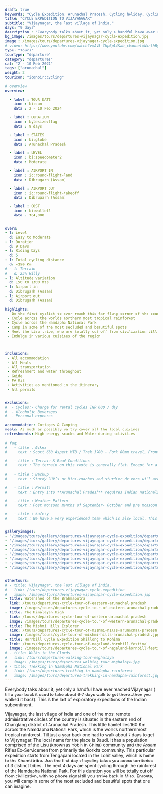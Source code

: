 ```yaml
---
draft: true
keywords: "Cycle Expedition, Arunachal Pradesh, Cycling holiday, Cycling Expedition to Vijoynagar"
title: "CYCLE EXPEDITION TO VIJAYANAGAR"
subtitle: "Vijaynagar, the last village of India."
days: "9 days"
description : "Everybody talks about it, yet only a handful have ever reached Vijaynagar. This is the last of exploratory expeditions of the Indian subcontinent."
bg_image: /images/tours/departures-vijaynagar-cycle-expedition.jpg
image : /images/tours/departures-vijaynagar-cycle-expedition.jpg
# video: https://www.youtube.com/watch?v=AV5-Chp6p14&ab_channel=NorthBynortheast
type: "Tours" 
tourtype: "departure"
category: "departures"
cat: "2 - 10 Feb 2024"
tags: ["arunachal"]
weight: 2
touricon: "iconoir:cycling"
 
# overview
overview:

  - label : TOUR DATE
    icon : bi:sun
    data : 2 - 10 Feb 2024

  - label : DURATION
    icon : bytesize:flag
    data : 9 days

  - label : STATES
    icon : bi:globe
    data : Arunachal Pradesh

  - label : LEVEL
    icon : bi:speedometer2
    data : Moderate

  - label : AIRPORT IN
    icon : ic:round-flight-land
    data : Dibrugarh (Assam)

  - label : AIRPORT OUT
    icon : ic:round-flight-takeoff
    data : Dibrugarh (Assam)

  - label : COST
    icon : bi:wallet2
    data : ₹64,000


overs:
- l: Level 
  d: Easy to Moderate 
- l: Duration
  d: 9 Days
- l: Riding Days
  d: 5
- l: Total cycling distance
  d: ~250 Km
# - l: Terrain
#   d: 25% Hilly 
- l: Altitude variation
  d: 150 to 1300 mts
- l: Airport in
  d: Dibrugarh (Assam)
- l: Airport out
  d: Dibrugarh (Assam)

highlights:
 - Be the first cyclist to ever reach this far flung corner of the country
 - Cycle across the worlds northern most tropical rainforest
 - Cycle across the Namdapha National Park
 - Camp in some of the most secluded and beautiful spots
 - Meet the Lisu tribe, who are totally cut off from civilization till just a couple of years back
 - Indulge in various cuisines of the region



inclusions:
 - All accommodation
 - All Meals
 - All transportation
 - Refreshment and water throughout
 - Guide
 - FA Kit
 - Activities as mentioned in the itinerary
 - All permits


exclusions:
#  - Cycles:- Charge for rental cycles INR 600 / day
#  - Alcoholic Beverages
#  - Personal expenses

accommodation: Cottages & Camping
meals: As much as possibly we try cover all the local cuisines
refreshments: High energy snacks and Water during activities  
 
# faq:
#   - title : Bikes
#     text : Scott 660 Aspect MTB / Trek 3700 - Fork 80mm travel, Front Derailleur Shimano FD-TX50 / 34.9mm, Rear Derailleur Shimano Tourney RD-TX35 21 Speed (Upgraded), Shifters Shimano ST-EF 41 L / 7R EZ-ire plus (Upgraded), Brakeset Tektro SCM-02 mech. Disc 160F/160Rmm Rotor, Front Tyre 6 26×2.1 / 30TPI, Rear Tyre 6 26×2.1 / 30TPI, Weight 13.6 kg / 29.98 lbs

#   - title : Terrain & Road Conditions
#     text : The terrain on this route is generally flat. Except for a few odd days the roads are generally excellent. This is probably one of the easiest routes to cycle in the Northeastern region, with beautiful views, interesting tribes and excellent road conditions.
   
#   - title : Backup
#     text : Sturdy SUV’s or Mini-coaches and sturdier drivers will accompany you on every trip. These vehicles are along right from your airport pick up to your drop back to the airport.

#   - title : Permits 
#     text : Entry into **Arunachal Pradesh** requires Indian nationals to aquire a Inner Line Permit (ILP) whereas foreign nationals require Restricted Area Permits (RAP), both of which have a certain fees applicable.

#   - title : Weather Pattern 
#     text : Post monsoon months of September- October and pre monsoon months of March-April are very pleasant with blue skies and a fair days. Peak winters are from November to February with the mercury coming down below 15 C in the nights, where as the days are quite pleasant.

#   - title : Safety 
#     text : We have a very experienced team which is also local. This reflects in the overall safety of our tours. Rest assured your guides know where extra attention is required and when. All our routes are well known to us, we know where the nearest medical facilities are, we know whom to contact if in case of an emergency, we know all the alternate routes in case of road blockages. We have CASEVAC protocols in place to streamline the process in case of emergencies. You can rest easy knowing that in the outdoors in general and this region in particular you are in safe hands with us.


galleryimages:
- "/images/tours/gallery/departures-vijaynagar-cycle-expedition/departures-vijaynagar-cycle-expedition-2.jpg"
- "/images/tours/gallery/departures-vijaynagar-cycle-expedition/departures-vijaynagar-cycle-expedition-3.jpg"
- "/images/tours/gallery/departures-vijaynagar-cycle-expedition/departures-vijaynagar-cycle-expedition-4.jpg"
- "/images/tours/gallery/departures-vijaynagar-cycle-expedition/departures-vijaynagar-cycle-expedition-5.jpg"
- "/images/tours/gallery/departures-vijaynagar-cycle-expedition/departures-vijaynagar-cycle-expedition-6.jpg"
- "/images/tours/gallery/departures-vijaynagar-cycle-expedition/departures-vijaynagar-cycle-expedition-7.jpg"
- "/images/tours/gallery/departures-vijaynagar-cycle-expedition/departures-vijaynagar-cycle-expedition-8.jpg"
- "/images/tours/gallery/departures-vijaynagar-cycle-expedition/departures-vijaynagar-cycle-expedition-9.jpg"


othertours:
# - title: Vijaynagar, the last village of India.
#   link: /tours/departures-vijaynagar-cycle-expedition
#   image: /images/tours/departures-vijaynagar-cycle-expedition.jpg
- title: Watershed of the Brahmaputra
  link: /tours/departures-cycle-tour-of-eastern-arunachal-pradesh
  image: /images/tours/departures-cycle-tour-of-eastern-arunachal-pradesh.jpg
- title: The Himalayan High
  link: /tours/departures-cycle-tour-of-western-arunachal-pradesh
  image: /images/tours/departures-cycle-tour-of-western-arunachal-pradesh.jpg
- title: The Mishmi Hills Explorer 
  link: /tours/departures-cycle-tour-of-mishmi-hills-arunachal-pradesh
  image: /images/tours/cycle-tour-of-mishmi-hills-arunachal-pradesh.jpg
- title: Hornbill Cycle Expedition Shillong to Kohima
  link: /tours/departures-cycle-tour-of-nagaland-hornbill-festival
  image: /images/tours/departures-cycle-tour-of-nagaland-hornbill-festival.jpg
# - title: Walks in the Clouds
#   link: /tours/departures-walking-tour-meghalaya
#   image: /images/tours/departures-walking-tour-meghalaya.jpg
# - title: Trekking in Namdapha National Park
#   link: /tours/departures-trekking-in-namdapha-rainforest
#   image: /images/tours/departures-trekking-in-namdapha-rainforest.jpg         
--- 
```


Everybody talks about it, yet only a handful have ever reached Vijaynagar ( till a year back it used to take about 6-7 days walk to get there...then you walked it back). This is the last of exploratory expeditions of the Indian subcontinent.

Vijaynagar, the last village of India and one of the most remote administrative circles of the country is situated in the eastern end of Changlang district of Arunachal Pradesh. This little hamlet  lies 160 Km across the Namdapha National Park, which is the worlds northernmost tropical rainforest. Till just a year back one had to walk about 7 days to get to Vijaynagar. The local name for the place is Daudi. It has a population comprised of the Lisu (known as Yobin in China) community and the Assam Rifles Ex-Servicemen from primarily the Gorkha community.
This particular expedition starts from Tengapani located in the Lohit valley, which is home to the Khamti tribe. Just the first day of cycling takes you acoss territories of 3 distinct tribes. The next 4 days are spent cycling through the rainforest of the Namdapha National Park. For this duration you will be totally cut off from civilization, with no phone signal till you arrive back in Miao. Enroute, you will camp in some of the most secluded and beautiful spots that one can imagine.